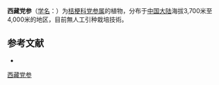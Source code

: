 {{Speciesbox
| name = 西藏党参
| status = 
| status_system = 
| image =
| genus = Codonopsis
| species = xizangensis
| authority = Hong
}}

'''西藏党参'''（[[学名|学名]]：{{lang|la|''Codonopsis xizangensis''}}）为[[桔梗科|桔梗科]][[党参属|党参属]]的植物，分布于[[中国大陆|中国大陆]]海拔3,700米至4,000米的地区，目前無人工引种栽培技術。

== 参考文献 ==
<div class="references-small">
* {{cite web| url =http://www.bioinfo.cn/db05/KmzwSpecies.php?action=view&id=3403| title =西藏党参| work =《中国高等植物数据库全库》| publisher =中国科学院微生物研究所| author =昆明植物研究所| accessdate =2009-02-24| deadurl =yes| archiveurl =https://web.archive.org/web/20160305082100/http://www.bioinfo.cn/db05/KmzwSpecies.php?action=view&id=3403| archivedate =2016-03-05| df =}}
</div>
{{Taxonbar|from=Q15226532}}

[[Category:党参属|西藏党参]]


{{植物小作品}}